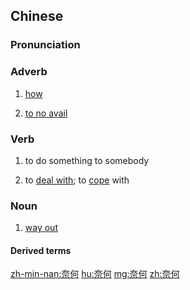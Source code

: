 ==Chinese==
{{zh-forms}}

===Pronunciation===
{{zh-pron
|m=nàihé
|c=noi6 ho4
|h=pfs=nai-hò
|mn=nāi-hô/tā-ôa/nāi-hô/ta-ôa
|cat=adv,v,n
}}

===Adverb===
{{zh-adv}}

# {{lb|zh|literary}} [[how]]
# {{lb|zh|literary}} [[to no avail]]

===Verb===
{{zh-verb}}

# {{lb|zh|literary}} to do something to somebody
# {{lb|zh|literary}} to [[deal with]]; to [[cope]] with

===Noun===
{{zh-noun}}

# {{lb|zh|literary}} [[way out]]

====Derived terms====
{{zh-der|沒奈何|無可奈何}}

[[zh-min-nan:奈何]]
[[hu:奈何]]
[[mg:奈何]]
[[zh:奈何]]